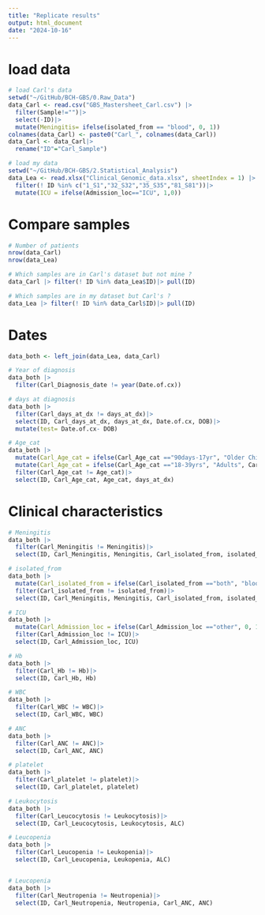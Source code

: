 ```yaml
---
title: "Replicate results"
output: html_document
date: "2024-10-16"
---
```

# load data
```r
# load Carl's data
setwd("~/GitHub/BCH-GBS/0.Raw_Data")
data_Carl <- read.csv("GBS_Mastersheet_Carl.csv") |> 
  filter(Sample!="")|>
  select(-ID)|>
  mutate(Meningitis= ifelse(isolated_from == "blood", 0, 1))
colnames(data_Carl) <- paste0("Carl_", colnames(data_Carl))
data_Carl <- data_Carl|> 
  rename("ID"="Carl_Sample")

# load my data
setwd("~/GitHub/BCH-GBS/2.Statistical_Analysis")
data_Lea <- read.xlsx("Clinical_Genomic_data.xlsx", sheetIndex = 1) |>
  filter(! ID %in% c("1_S1","32_S32","35_S35","81_S81"))|> 
  mutate(ICU = ifelse(Admission_loc=="ICU", 1,0))
```

# Compare samples
```r
# Number of patients 
nrow(data_Carl)
nrow(data_Lea)

# Which samples are in Carl's dataset but not mine ? 
data_Carl |> filter(! ID %in% data_Lea$ID)|> pull(ID)

# Which samples are in my dataset but Carl's ? 
data_Lea |> filter(! ID %in% data_Carl$ID)|> pull(ID)
```


# Dates
```r
data_both <- left_join(data_Lea, data_Carl)

# Year of diagnosis
data_both |> 
  filter(Carl_Diagnosis_date != year(Date.of.cx))

# days at diagnosis
data_both |> 
  filter(Carl_days_at_dx != days_at_dx)|> 
  select(ID, Carl_days_at_dx, days_at_dx, Date.of.cx, DOB)|> 
  mutate(test= Date.of.cx- DOB)

# Age_cat
data_both |> 
  mutate(Carl_Age_cat = ifelse(Carl_Age_cat =="90days-17yr", "Older Children (1-18 years)", Carl_Age_cat))|> 
  mutate(Carl_Age_cat = ifelse(Carl_Age_cat =="18-39yrs", "Adults", Carl_Age_cat))|>
  filter(Carl_Age_cat != Age_cat)|> 
  select(ID, Carl_Age_cat, Age_cat, days_at_dx)
```
# Clinical characteristics
```r
# Meningitis
data_both |> 
  filter(Carl_Meningitis != Meningitis)|> 
  select(ID, Carl_Meningitis, Meningitis, Carl_isolated_from, isolated_from)

# isolated_from
data_both |> 
  mutate(Carl_isolated_from = ifelse(Carl_isolated_from =="both", "blood; csf", Carl_isolated_from))|> 
  filter(Carl_isolated_from != isolated_from)|> 
  select(ID, Carl_Meningitis, Meningitis, Carl_isolated_from, isolated_from)

# ICU
data_both |> 
  mutate(Carl_Admission_loc = ifelse(Carl_Admission_loc =="other", 0, 1))|> 
  filter(Carl_Admission_loc != ICU)|> 
  select(ID, Carl_Admission_loc, ICU)

# Hb
data_both |> 
  filter(Carl_Hb != Hb)|> 
  select(ID, Carl_Hb, Hb)

# WBC
data_both |> 
  filter(Carl_WBC != WBC)|> 
  select(ID, Carl_WBC, WBC)

# ANC
data_both |> 
  filter(Carl_ANC != ANC)|> 
  select(ID, Carl_ANC, ANC)

# platelet
data_both |> 
  filter(Carl_platelet != platelet)|> 
  select(ID, Carl_platelet, platelet)

# Leukocytosis
data_both |> 
  filter(Carl_Leucocytosis != Leukocytosis)|> 
  select(ID, Carl_Leucocytosis, Leukocytosis, ALC)

# Leucopenia
data_both |> 
  filter(Carl_Leucopenia != Leukopenia)|> 
  select(ID, Carl_Leucopenia, Leukopenia, ALC)


# Leucopenia
data_both |> 
  filter(Carl_Neutropenia != Neutropenia)|> 
  select(ID, Carl_Neutropenia, Neutropenia, Carl_ANC, ANC)

```

